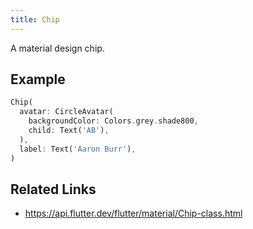 ```yaml
---
title: Chip
---
```


A material design chip.

## Example

```dart liveslice=Chip
Chip(
  avatar: CircleAvatar(
    backgroundColor: Colors.grey.shade800,
    child: Text('AB'),
  ),
  label: Text('Aaron Burr'),
)
```

## Related Links

- https://api.flutter.dev/flutter/material/Chip-class.html

